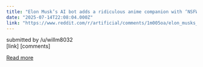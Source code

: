 ```yaml
---
title: "Elon Musk’s AI bot adds a ridiculous anime companion with ‘NSFW’ mode"
date: "2025-07-14T22:08:04.000Z"
link: "https://www.reddit.com/r/artificial/comments/1m005oa/elon_musks_ai_bot_adds_a_ridiculous_anime/"
---
```


submitted by    /u/willm8032  
 [link]   [comments]

[Read more](https://www.reddit.com/r/artificial/comments/1m005oa/elon_musks_ai_bot_adds_a_ridiculous_anime/)
